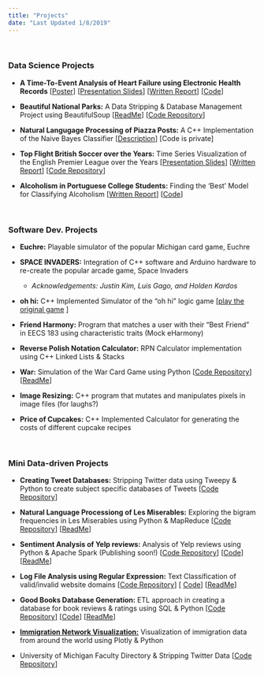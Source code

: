 ```yaml
---
title: "Projects"
date: "Last Updated 1/8/2019"
---
```


&nbsp;
&nbsp;
&nbsp;
&nbsp;
&nbsp;
&nbsp;
&nbsp;
&nbsp;

### Data Science Projects

- **A Time-To-Event Analysis of Heart Failure using Electronic Health Records** [[Poster](https://github.com/tahmeed14/survival-analysis-heart-failure-EHR/blob/master/symposium_poster.pdf)]  [[Presentation Slides](https://github.com/tahmeed14/survival-analysis-heart-failure-EHR/blob/master/appliedstats_presentation.pdf)]  [[Written Report](https://github.com/tahmeed14/survival-analysis-heart-failure-EHR/blob/master/appliedstats_written_report.pdf)]  [[Code](https://github.com/tahmeed14/survival-analysis-heart-failure-EHR/blob/master/heartfailure_EHR_code.R)]


- **Beautiful National Parks:** A Data Stripping & Database Management Project using BeautifulSoup [[ReadMe](https://github.com/tahmeed14/Beautiful-National-Parks-A-Data-Stripping-Project/blob/master/206_FINAL_README.pdf)]  [[Code Repository](https://github.com/tahmeed14/Beautiful-National-Parks-A-Data-Stripping-Project)]


- **Natural Langugage Processing of Piazza Posts:** A C++ Implementation of the Naive Bayes Classifier [[Description]()]  [Code is private]


- **Top Flight British Soccer over the Years:** Time Series Visualization of the English Premier League over the Years [[Presentation Slides](https://github.com/tahmeed14/time-series-viz-english-premier-league/blob/master/presentation_slides_Tureen.pdf)]  [[Written Report](https://github.com/tahmeed14/time-series-viz-english-premier-league/blob/master/visualization_report.pdf)]  [[Code Repository](https://github.com/tahmeed14/time-series-viz-english-premier-league)]


- **Alcoholism in Portuguese College Students:** Finding the 'Best' Model for Classifying Alcoholism [[Written Report](https://github.com/tahmeed14/classification-models-for-alcoholism/blob/master/alcoholism_classification/written_report.pdf)]  [[Code](https://github.com/tahmeed14/classification-models-for-alcoholism/blob/master/alcoholism_classification/alcoholism_code_tureenkearnszheng.R)]


&nbsp;
&nbsp;
&nbsp;
&nbsp;
&nbsp;
&nbsp;
&nbsp;
&nbsp;

  
### Software Dev. Projects

- **Euchre:** Playable simulator of the popular Michigan card game, Euchre

- **SPACE INVADERS:** Integration of C++ software and Arduino hardware to re-create the popular arcade game, Space Invaders
    - *Acknowledgements: Justin Kim, Luis Gago, and Holden Kardos*
    
    

- **oh hi:** C++ Implemented Simulator of the "oh hi" logic game [[play the original game](http://0hh1.com/) ]

- **Friend Harmony:** Program that matches a user with their "Best Friend" in EECS 183 using characteristic traits (Mock eHarmony)

- **Reverse Polish Notation Calculator:** RPN Calculator implementation using C++ Linked Lists & Stacks

- **War:** Simulation of the War Card Game using Python [[Code Repository](https://github.com/tahmeed14/war-card-game/blob/master/206W17-project1-readme.txt)] [[ReadMe](https://github.com/tahmeed14/war-card-game/blob/master/206W17-project1-readme.txt)]

- **Image Resizing:** C++ program that mutates and manipulates pixels in image files (for laughs?)

- **Price of Cupcakes:** C++ Implemented Calculator for generating the costs of different cupcake recipes 

&nbsp;
&nbsp;
&nbsp;
&nbsp;
&nbsp;
&nbsp;
&nbsp;
&nbsp;


### Mini Data-driven Projects


- **Creating Tweet Databases:** Stripping Twitter data using Tweepy & Python to create subject specific databases of Tweets [[Code Repository](https://github.com/tahmeed14/Twitter-Data-and_Databases)]

- **Natural Language Processiong of Les Miserables:** Exploring the bigram frequencies in Les Miserables using Python & MapReduce  [[Code Repository](https://github.com/tahmeed14/nlp-of-les-miserables)]  [[ReadMe](https://github.com/tahmeed14/nlp-of-les-miserables/blob/master/ReadMe-nlp-bigrams-tureen.pdf)]

- **Sentiment Analysis of Yelp reviews:** Analysis of Yelp reviews using Python & Apache Spark  (Publishing soon!) [[Code Repository](https://github.com/tahmeed14/goodreads-datbases-sql-etl)]  [[Code]()]  [[ReadMe]()]


- **Log File Analysis using Regular Expression:** Text Classification of valid/invalid website domains [[Code Repository](https://github.com/tahmeed14/log-file-analysis-regex)]  [ [Code](https://github.com/tahmeed14/log-file-analysis-regex/blob/master/log-analysis-tureen.py)]  [[ReadMe](https://github.com/tahmeed14/log-file-analysis-regex/blob/master/ReadMe-logfile-analysis.pdf)]

- **Good Books Database Generation:** ETL approach in creating a database for book reviews & ratings using SQL & Python [[Code Repository](https://github.com/tahmeed14/goodreads-datbases-sql-etl)]  [[Code](https://github.com/tahmeed14/goodreads-datbases-sql-etl/blob/master/goodreads-query.py)]  [[ReadMe](https://github.com/tahmeed14/goodreads-datbases-sql-etl/blob/master/summary-ReadMe-goodreads.pdf)]

- [**Immigration Network Visualization:**](immigration.html) Visualization of immigration data from around the world using Plotly & Python

- University of Michigan Faculty Directory & Stripping Twitter Data [[Code Repository](https://github.com/tahmeed14/UMSI-and-Twitter-Data-Stripping/blob/master/SI206W17_project2.py)]

